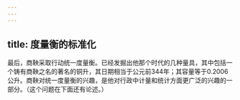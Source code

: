 ```yaml
---
---
---
```

title: 度量衡的标准化
---



最后，商鞅采取行动统一度量衡。已经发掘出他那个时代的几种量具，其中包括一个铸有商鞅之名的著名的铜升，其日期相当于公元前344年；其容量等于0.2006公升。商鞅对统一度量衡的兴趣，是他对行政中计量和统计方面更广泛的兴趣的一部分。（这个问题在下面还有论述。）